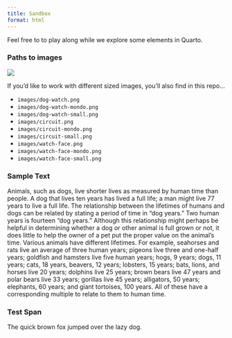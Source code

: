 ```yaml
---
title: Sandbox
format: html
---
```


Feel free to to play along while we explore some elements in Quarto.

### Paths to images

![](images/dog-watch.png)

If you'd like to work with different sized images, you'll also find in this repo...

-   `images/dog-watch.png`
-   `images/dog-watch-mondo.png`
-   `images/dog-watch-small.png`
-   `images/circuit.png`
-   `images/circuit-mondo.png`
-   `images/circuit-small.png`
-   `images/watch-face.png`
-   `images/watch-face-mondo.png`
-   `images/watch-face-small.png`

### Sample Text

Animals, such as dogs, live shorter lives as measured by human time than people. A dog that lives ten years has lived a full life; a man might live 77 years to live a full life. The relationship between the lifetimes of humans and dogs can be related by stating a period of time in "dog years." Two human years is fourteen "dog years." Although this relationship might perhaps be helpful in determining whether a dog or other animal is full grown or not, it does little to help the owner of a pet put the proper value on the animal's time. Various animals have different lifetimes. For example, seahorses and rats live an average of three human years; pigeons live three and one-half years; goldfish and hamsters live five human years; hogs, 9 years; dogs, 11 years; cats, 18 years, beavers, 12 years; lobsters, 15 years; bats, lions, and horses live 20 years; dolphins live 25 years; brown bears live 47 years and polar bears live 33 years; gorillas live 45 years; alligators, 50 years; elephants, 60 years; and giant tortoises, 100 years. All of these have a corresponding multiple to relate to them to human time.

### Test Span

The quick [brown fox]{} jumped over the lazy dog.
